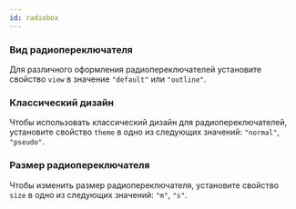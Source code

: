```yaml
---
id: radiobox
---
```





### Вид радиопереключателя

Для различного оформления радиопереключателей установите свойство `view` в значение `"default"` или `"outline"`.

<Example
    component={RadioboxView}
    source={viewRadioboxSource}
/>

### Классический дизайн

Чтобы использовать классический дизайн для радиопереключателей, установите свойство `theme` в одно из следующих значений: `"normal"`, `"pseudo"`.

<Example
    component={RadioboxTheme}
    source={themeRadioboxSource}
/>

### Размер радиопереключателя

Чтобы изменить размер радиопереключателя, установите свойство `size` в одно из следующих значений: `"m"`, `"s"`.

<Example
    component={RadioboxSize}
    source={sizeRadioboxSource}
/>
